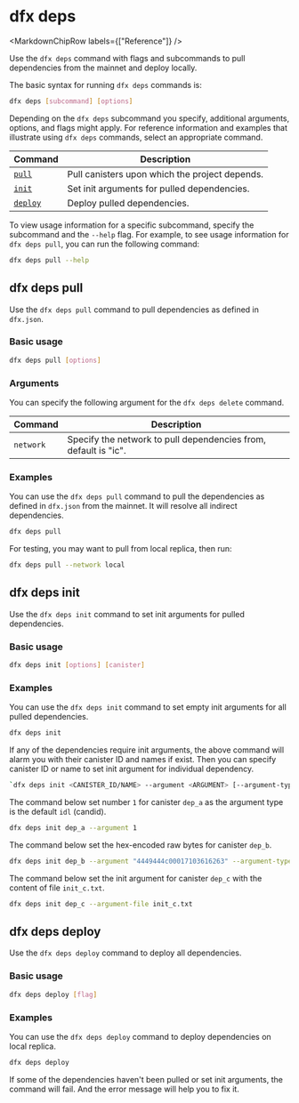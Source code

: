 
# dfx deps

<MarkdownChipRow labels={["Reference"]} />

Use the `dfx deps` command with flags and subcommands to pull dependencies from the mainnet and deploy locally.

The basic syntax for running `dfx deps` commands is:

``` bash
dfx deps [subcommand] [options]
```

Depending on the `dfx deps` subcommand you specify, additional arguments, options, and flags might apply. For reference information and examples that illustrate using `dfx deps` commands, select an appropriate command.

| Command                      | Description                                    |
| ---------------------------- | ---------------------------------------------- |
| [`pull`](#dfx-deps-pull)     | Pull canisters upon which the project depends. |
| [`init`](#dfx-deps-init)     | Set init arguments for pulled dependencies.    |
| [`deploy`](#dfx-deps-deploy) | Deploy pulled dependencies.                    |

To view usage information for a specific subcommand, specify the subcommand and the `--help` flag. For example, to see usage information for `dfx deps pull`, you can run the following command:

``` bash
dfx deps pull --help
```

## dfx deps pull

Use the `dfx deps pull` command to pull dependencies as defined in `dfx.json`.

### Basic usage

``` bash
dfx deps pull [options]
```

### Arguments

You can specify the following argument for the `dfx deps delete` command.

| Command   | Description                                                     |
| --------- | --------------------------------------------------------------- |
| `network` | Specify the network to pull dependencies from, default is "ic". |

### Examples

You can use the `dfx deps pull` command to pull the dependencies as defined in `dfx.json` from the mainnet. It will resolve all indirect dependencies.

``` bash
dfx deps pull
```

For testing, you may want to pull from local replica, then run:

```bash
dfx deps pull --network local
```

## dfx deps init

Use the `dfx deps init` command to set init arguments for pulled dependencies.

### Basic usage

``` bash
dfx deps init [options] [canister]
```

### Examples

You can use the `dfx deps init` command to set empty init arguments for all pulled dependencies.

``` bash
dfx deps init
```

If any of the dependencies require init arguments, the above command will alarm you with their canister ID and names if exist. Then you can specify canister ID or name to set init argument for individual dependency.

```bash
`dfx deps init <CANISTER_ID/NAME> --argument <ARGUMENT> [--argument-type <TYPE>]`
```

The command below set number `1` for canister `dep_a` as the argument type is the default `idl` (candid).

```bash
dfx deps init dep_a --argument 1
```

The command below set the hex-encoded raw bytes for canister `dep_b`.

```bash
dfx deps init dep_b --argument "4449444c00017103616263" --argument-type raw
```

The command below set the init argument for canister `dep_c` with the content of file `init_c.txt`.

```bash
dfx deps init dep_c --argument-file init_c.txt
```

## dfx deps deploy

Use the `dfx deps deploy` command to deploy all dependencies.

### Basic usage

``` bash
dfx deps deploy [flag]
```

### Examples

You can use the `dfx deps deploy` command to deploy dependencies on local replica.

``` bash
dfx deps deploy
```

If some of the dependencies haven't been pulled or set init arguments, the command will fail. And the error message will help you to fix it.
